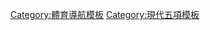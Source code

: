 {{template category|type=navbox}}
[[Category:體育導航模板|Category:體育導航模板]]
[[Category:現代五項模板|Category:現代五項模板]]